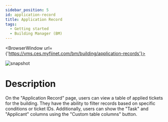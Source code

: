 ---
sidebar_position: 5
id: application-record
title: Application Record
tags:
  - Getting started
  - Building Manager (BM)
---


<BrowserWindow url={'https://vms.ces.myfiinet.com/bm/building/application-records'}>

![snapshot](../../assets/bm/bm-application-record-zh-hant.png)

</BrowserWindow>

# Description

On the "Application Record" page, users can view a table of applied tickets for the building. They have the ability to filter records based on specific conditions or ticket IDs. Additionally, users can show the "Task" and "Applicant" columns using the "Custom table columns" button.
